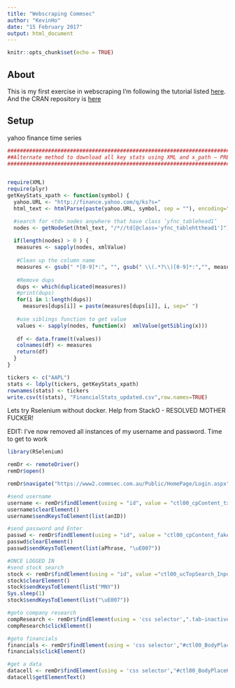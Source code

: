 ```yaml
---
title: "Webscraping Commsec"
author: "KevinHo"
date: "15 February 2017"
output: html_document
---
```


```r
knitr::opts_chunk$set(echo = TRUE)

```

## About

This is my first exercise in webscraping
I'm following the tutorial listed [here](https://blog.rstudio.org/2014/11/24/rvest-easy-web-scraping-with-r/).
And the CRAN repository is [here](https://cran.r-project.org/web/packages/rvest/index.html)

## Setup



yahoo finance time series

```r
#######################################################################
##Alternate method to download all key stats using XML and x_path – PREFERRED WAY
#######################################################################


require(XML)
require(plyr)
getKeyStats_xpath <- function(symbol) {
  yahoo.URL <- "http://finance.yahoo.com/q/ks?s="
  html_text <- htmlParse(paste(yahoo.URL, symbol, sep = ""), encoding="UTF-8")

  #search for <td> nodes anywhere that have class ‘yfnc_tablehead1’
  nodes <- getNodeSet(html_text, "/*//td[@class='yfnc_tablehtthead1']")
  
  if(length(nodes) > 0 ) {
   measures <- sapply(nodes, xmlValue)
   
   #Clean up the column name
   measures <- gsub(" *[0-9]*:", "", gsub(" \\(.*?\\)[0-9]*:","", measures))   
   
   #Remove dups
   dups <- which(duplicated(measures))
   #print(dups) 
   for(i in 1:length(dups)) 
     measures[dups[i]] = paste(measures[dups[i]], i, sep=" ")
   
   #use siblings function to get value
   values <- sapply(nodes, function(x)  xmlValue(getSibling(x)))
   
   df <- data.frame(t(values))
   colnames(df) <- measures
   return(df)
  }
}

tickers <- c("AAPL")
stats <- ldply(tickers, getKeyStats_xpath)
rownames(stats) <- tickers
write.csv(t(stats), "FinancialStats_updated.csv",row.names=TRUE)  
```




Lets try Rselenium without docker. Help from StackO - RESOLVED MOTHER FUCKER!

EDIT: I've now removed all instances of my username and password. Time to get to work

```r
library(RSelenium)

remDr <- remoteDriver()
remDr$open()

remDr$navigate("https://www2.commsec.com.au/Public/HomePage/Login.aspx")

#send username
username <- remDr$findElement(using = "id", value = "ctl00_cpContent_txtLogin")
username$clearElement()
username$sendKeysToElement(list(anID))

#send password and Enter
passwd <- remDr$findElement(using = "id", value = "ctl00_cpContent_fakepassword")
passwd$clearElement()
passwd$sendKeysToElement(list(aPhrase, "\uE007"))

#ONCE LOGGED IN
#send stock search
stock <- remDr$findElement(using = "id", value ="ctl00_ucTopSearch_Input")
stock$clearElement()
stock$sendKeysToElement(list("MNY"))
Sys.sleep(1)
stock$sendKeysToElement(list("\uE007"))

#goto company research
compResearch <- remDr$findElement(using = 'css selector',".tab-inactive:nth-child(5) a")
compResearch$clickElement()

#goto financials
financials <- remDr$findElement(using = 'css selector',"#ctl00_BodyPlaceHolder_KeyMeasuresView1_ucCompanyProfilesHeader_hlFinancials")
financials$clickElement()

#get a data
datacell <- remDr$findElement(using = 'css selector',"#ctl00_BodyPlaceHolder_FinancialsView1_ctl01_ctl00_ctl01_lblYear10_field")
datacell$getElementText()

```